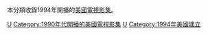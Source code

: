 本分類收錄1994年開播的[[美國|美國]][[電視影集|電視影集]]。

{{year by category
|m=1
|c=9
|d=9
|y=4
|cat=開播的美國電視影集
|sortkey=美國電視
|parent=各年開播的美國電視影集
|subcat=1994年美國電視
}}

[[Category:1994年開播的電視影集|U]]
[[Category:1990年代開播的美國電視影集|Category:1990年代開播的美國電視影集]]
[[Category:1994年電視劇集|U]]
[[Category:1994年美國建立|Category:1994年美國建立]]